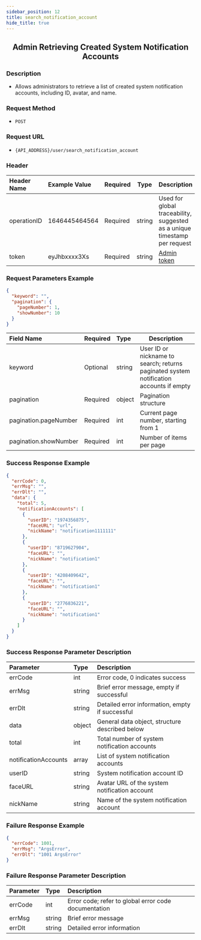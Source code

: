 ```yaml
---
sidebar_position: 12
title: search_notification_account
hide_title: true
---
```


<center>

## Admin Retrieving Created System Notification Accounts

</center>

### Description

- Allows administrators to retrieve a list of created system notification accounts, including ID, avatar, and name.

### Request Method

- `POST`

### Request URL

- `{API_ADDRESS}/user/search_notification_account`

### Header

| Header Name | Example Value  | Required | Type   | Description                                           |
| :---------- | :------------- | :------- | ------ | ----------------------------------------------------- |
| operationID | 1646445464564  | Required | string | Used for global traceability, suggested as a unique timestamp per request |
| token       | eyJhbxxxx3Xs   | Required | string | [Admin token](/restapi/apis/authenticationManagement/getAdminToken) |

### Request Parameters Example

```json
{
  "keyword": "",
  "pagination": {
    "pageNumber": 1,
    "showNumber": 10
  }
}
```

| Field Name             | Required | Type   | Description                                                                        |
| :--------------------- | :------- | :----- | ---------------------------------------------------------------------------------- |
| keyword                | Optional | string | User ID or nickname to search; returns paginated system notification accounts if empty |
| pagination             | Required | object | Pagination structure                                                               |
| pagination.pageNumber  | Required | int    | Current page number, starting from 1                                               |
| pagination.showNumber  | Required | int    | Number of items per page                                                           |

### Success Response Example

```json
{
  "errCode": 0,
  "errMsg": "",
  "errDlt": "",
  "data": {
    "total": 5,
    "notificationAccounts": [
      {
        "userID": "1974356875",
        "faceURL": "url",
        "nickName": "notification1111111"
      },
      {
        "userID": "8719627904",
        "faceURL": "",
        "nickName": "notification1"
      },
      {
        "userID": "4208409642",
        "faceURL": "",
        "nickName": "notification1"
      },
      {
        "userID": "2776836221",
        "faceURL": "",
        "nickName": "notification1"
      }
    ]
  }
}
```

### Success Response Parameter Description

| Parameter             | Type   | Description                                         |
| :-------------------- | :----- | :-------------------------------------------------- |
| errCode               | int    | Error code, 0 indicates success                     |
| errMsg                | string | Brief error message, empty if successful            |
| errDlt                | string | Detailed error information, empty if successful     |
| data                  | object | General data object, structure described below      |
| total                 | int    | Total number of system notification accounts        |
| notificationAccounts  | array  | List of system notification accounts                |
| userID                | string | System notification account ID                      |
| faceURL               | string | Avatar URL of the system notification account       |
| nickName              | string | Name of the system notification account             |

### Failure Response Example

```json
{
  "errCode": 1001,
  "errMsg": "ArgsError",
  "errDlt": "1001 ArgsError"
}
```

### Failure Response Parameter Description

| Parameter | Type   | Description                                  |
| :-------- | :----- | :------------------------------------------- |
| errCode   | int    | Error code; refer to global error code documentation |
| errMsg    | string | Brief error message                          |
| errDlt    | string | Detailed error information                   |